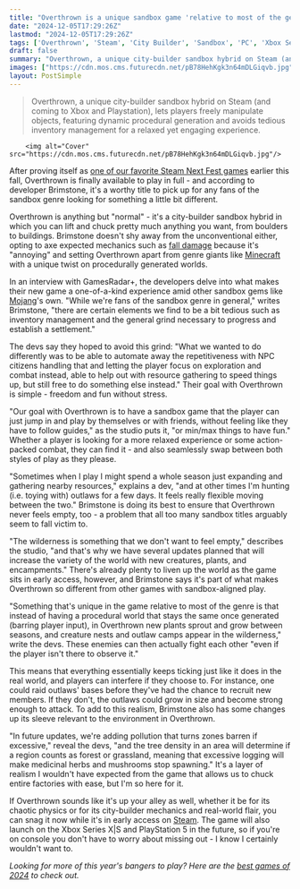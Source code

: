 ```yaml
---
title: "Overthrown is a unique sandbox game 'relative to most of the genre,' with an ever-changing world that separates itself from genre giants like Minecraft"
date: "2024-12-05T17:29:26Z"
lastmod: "2024-12-05T17:29:26Z"
tags: ['Overthrown', 'Steam', 'City Builder', 'Sandbox', 'PC', 'Xbox Series X|S', 'PlayStation 5']
draft: false
summary: "Overthrown, a unique city-builder sandbox hybrid on Steam (and coming to Xbox and Playstation), lets players freely manipulate objects,  featuring  dynamic procedural generation and avoids tedious inventory management for a relaxed yet engaging experience."
images: ["https://cdn.mos.cms.futurecdn.net/pB78HehKgk3n64mDLGiqvb.jpg"]
layout: PostSimple
---
```

> Overthrown, a unique city-builder sandbox hybrid on Steam (and coming to Xbox and Playstation), lets players freely manipulate objects,  featuring  dynamic procedural generation and avoids tedious inventory management for a relaxed yet engaging experience.


        <img alt="Cover" src="https://cdn.mos.cms.futurecdn.net/pB78HehKgk3n64mDLGiqvb.jpg"/>
        
After proving itself as [<u>one of our favorite Steam Next Fest games</u>](https://www.gamesradar.com/games/management/i-failed-at-my-favorite-steam-next-fest-city-builder-because-i-was-too-distracted-by-the-amazing-movement-to-actually-build-anything/) earlier this fall, Overthrown is finally available to play in full - and according to developer Brimstone, it's a worthy title to pick up for any fans of the sandbox genre looking for something a little bit different.

Overthrown is anything but "normal" - it's a city-builder sandbox hybrid in which you can lift and chuck pretty much anything you want, from boulders to buildings. Brimstone doesn't shy away from the unconventional either, opting to axe expected mechanics such as [<u>fall damage</u>](https://www.gamesradar.com/games/city-builder/indie-dev-removes-fall-damage-from-their-6-player-city-builder-because-its-annoying-and-also-because-their-mom-said-they-cant/) because it's "annoying" and setting Overthrown apart from genre giants like [<u>Minecraft</u>](https://www.gamesradar.com/minecraft-guide/) with a unique twist on procedurally generated worlds.

In an interview with GamesRadar+, the developers delve into what makes their new game a one-of-a-kind experience amid other sandbox gems like [<u>Mojang</u>](https://www.gamesradar.com/tag/mojang/)'s own. "While we're fans of the sandbox genre in general," writes Brimstone, "there are certain elements we find to be a bit tedious such as inventory management and the general grind necessary to progress and establish a settlement."

The devs say they hoped to avoid this grind: "What we wanted to do differently was to be able to automate away the repetitiveness with NPC citizens handling that and letting the player focus on exploration and combat instead, able to help out with resource gathering to speed things up, but still free to do something else instead." Their goal with Overthrown is simple - freedom and fun without stress.

"Our goal with Overthrown is to have a sandbox game that the player can just jump in and play by themselves or with friends, without feeling like they have to follow guides," as the studio puts it, "or min/max things to have fun." Whether a player is looking for a more relaxed experience or some action-packed combat, they can find it - and also seamlessly swap between both styles of play as they please.

"Sometimes when I play I might spend a whole season just expanding and gathering nearby resources," explains a dev, "and at other times I'm hunting (i.e. toying with) outlaws for a few days. It feels really flexible moving between the two." Brimstone is doing its best to ensure that Overthrown never feels empty, too - a problem that all too many sandbox titles arguably seem to fall victim to.

"The wilderness is something that we don't want to feel empty," describes the studio, "and that's why we have several updates planned that will increase the variety of the world with new creatures, plants, and encampments." There's already plenty to liven up the world as the game sits in early access, however, and Brimstone says it's part of what makes Overthrown so different from other games with sandbox-aligned play.

"Something that's unique in the game relative to most of the genre is that instead of having a procedural world that stays the same once generated (barring player input), in Overthrown new plants sprout and grow between seasons, and creature nests and outlaw camps appear in the wilderness," write the devs. These enemies can then actually fight each other "even if the player isn't there to observe it."

This means that everything essentially keeps ticking just like it does in the real world, and players can interfere if they choose to. For instance, one could raid outlaws' bases before they've had the chance to recruit new members. If they don't, the outlaws could grow in size and become strong enough to attack. To add to this realism, Brimstone also has some changes up its sleeve relevant to the environment in Overthrown.

"In future updates, we're adding pollution that turns zones barren if excessive," reveal the devs, "and the tree density in an area will determine if a region counts as forest or grassland, meaning that excessive logging will make medicinal herbs and mushrooms stop spawning." It's a layer of realism I wouldn't have expected from the game that allows us to chuck entire factories with ease, but I'm so here for it.

If Overthrown sounds like it's up your alley as well, whether it be for its chaotic physics or for its city-builder mechanics and real-world flair, you can snag it now while it's in early access on [<u>Steam</u>](https://store.steampowered.com/app/1133500/Overthrown/). The game will also launch on the Xbox Series X|S and PlayStation 5 in the future, so if you're on console you don't have to worry about missing out - I know I certainly wouldn't want to.

*Looking for more of this year's bangers to play? Here are the *[<u><em>best games of 2024</em></u>](https://www.gamesradar.com/games/best-games-2024-game-of-the-year-awards-goty/)* to check out.*
        